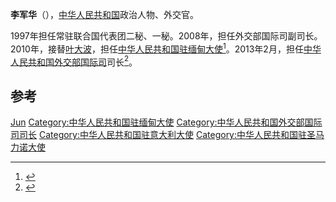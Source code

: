 '''李军华'''（{{bd|1962年|8月||}}），[[中华人民共和国|中华人民共和国]]政治人物、外交官。

1997年担任常驻联合国代表团二秘、一秘。2008年，担任外交部国际司副司长。2010年，接替[[叶大波|叶大波]]，担任[[中国驻缅甸大使列表|中华人民共和国驻缅甸大使]]<ref>{{cite web|author=中华人民共和国外交部|title=中国驻缅甸历任大使|url=http://www.mfa.gov.cn/chn/pds/ziliao/wjrw/2167/2168/t9140.htm
|publisher=中华人民共和国外交部|accessdate=2012-03-06}}</ref>。2013年2月，担任[[中华人民共和国外交部国际司|中华人民共和国外交部国际司]]司长<ref>{{cite news|title=中德举行第十二次人权对话|url=http://www.chinadaily.com.cn/micro-reading/dzh/2014-12-06/content_12847339.html|accessdate=2015-03-24|newspaper=新华网|archive-date=2016-03-05|archive-url=https://web.archive.org/web/20160305080546/http://www.chinadaily.com.cn/micro-reading/dzh/2014-12-06/content_12847339.html|dead-url=no}}</ref>。

== 参考 ==
{{reflist}}
{{start box}}
{{s-dip}}
{{succession box|[[李瑞宇|李瑞宇]]|现任|[[中国驻意大利大使列表|中华人民共和国驻意大利大使]]<br /><small>兼驻[[中国驻圣马力诺大使列表|圣马力诺]]|2019年5月－}}
{{succession box|[[叶大波|叶大波]]|[[杨厚兰|杨厚兰]]|[[中国驻缅甸大使列表|中华人民共和国驻缅甸大使]]|2010年12月-2013年3月}}
{{end box}}
{{中国政治人物小作品}}

{{Authority control}}
{{DEFAULTSORT:Li李}}
[[Category:李姓|Jun]]
[[Category:中华人民共和国驻缅甸大使|Category:中华人民共和国驻缅甸大使]]
[[Category:中华人民共和国外交部国际司司长|Category:中华人民共和国外交部国际司司长]]
[[Category:中华人民共和国驻意大利大使|Category:中华人民共和国驻意大利大使]]
[[Category:中华人民共和国驻圣马力诺大使|Category:中华人民共和国驻圣马力诺大使]]